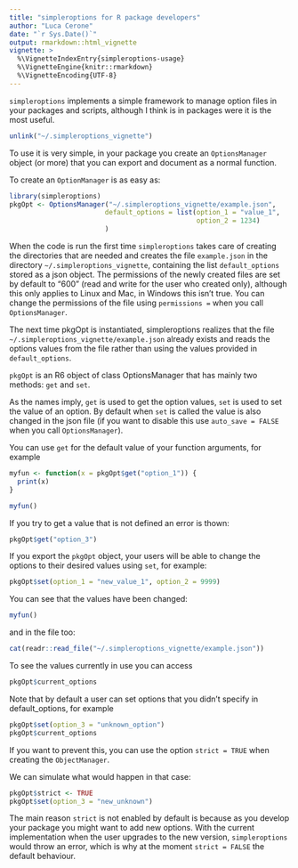 ```yaml
---
title: "simpleroptions for R package developers"
author: "Luca Cerone"
date: "`r Sys.Date()`"
output: rmarkdown::html_vignette
vignette: >
  %\VignetteIndexEntry{simpleroptions-usage}
  %\VignetteEngine{knitr::rmarkdown}
  %\VignetteEncoding{UTF-8}
---
```


`simpleroptions` implements a simple framework to manage option files in your packages and scripts,
although I think is in packages were it is the most useful.

```r
unlink("~/.simpleroptions_vignette")
```

To use it is very simple, in your package you create an `OptionsManager` object (or more) 
that you can export and document as a normal function.

To create an `OptionManager` is as easy as:

```r
library(simpleroptions)
pkgOpt <- OptionsManager("~/.simpleroptions_vignette/example.json",
                        default_options = list(option_1 = "value_1",
                                               option_2 = 1234)
                        )
```

When the code is run the first time `simpleroptions` takes care of creating the directories that are needed
and creates the file `example.json` in the directory `~/.simpleroptions_vignette`, containing the list `default_options` stored as a json object. The permissions of the newly created files are set by default to
"600" (read and write for the user who created only), although this only applies to Linux and Mac, in Windows
this isn't true. You can change the permissions of the file using `permissions = ` when you call `OptionsManager`.

The next time pkgOpt is instantiated, simpleroptions realizes that the file `~/.simpleroptions_vignette/example.json`
already exists and reads the options values from the file rather than using the values provided in `default_options`.

`pkgOpt` is an R6 object of class OptionsManager that has mainly two methods: `get` and `set`.

As the names imply, `get` is used to get the option values, `set` is used to set the value of an option. 
By default when `set` is called the value is also changed in the json file (if you want to disable this
use `auto_save = FALSE` when you call `OptionsManager`).

You can use `get` for the default value of your function arguments, for example 

```r
myfun <- function(x = pkgOpt$get("option_1")) {
  print(x)
}

myfun()
```

If you try to get a value that is not defined an error is thown:

```r
pkgOpt$get("option_3")
```

If you export the `pkgOpt` object, your users will be able to change the options to their desired values using
`set`, for example:

```r
pkgOpt$set(option_1 = "new_value_1", option_2 = 9999)
```

You can see that the values have been changed:
```r
myfun()
```

and in the file too:

```r
cat(readr::read_file("~/.simpleroptions_vignette/example.json"))
```

To see the values currently in use you can access 

```r
pkgOpt$current_options
```

Note that by default a user can set options that you didn't specify in default_options, for example

```r
pkgOpt$set(option_3 = "unknown_option")
pkgOpt$current_options
```

If you want to prevent this, you can use the option `strict = TRUE` when creating the `ObjectManager`.

We can simulate what would happen in that case:

```r
pkgOpt$strict <- TRUE
pkgOpt$set(option_3 = "new_unknown")
```

The main reason `strict` is not enabled by default is because as you develop your package you might want to 
add new options. With the current implementation when the user upgrades to the new version, `simpleroptions`
would throw an error, which is why at the moment `strict = FALSE` the default behaviour.
